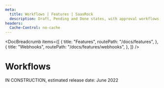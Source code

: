 ```yaml
---
meta:
  title: Workflows | Features | SaasRock
  description: Draft, Pending and Done states, with approval workflows
headers:
  Cache-Control: no-cache
---
```



<DocBreadcrumb
  items={[
    {
      title: "Features",
      routePath: "/docs/features",
    },
    {
      title: "Webhooks",
      routePath: "/docs/features/webhooks",
    },
  ]}
/>

# Workflows

IN CONSTRUCTION, estimated release date: June 2022
